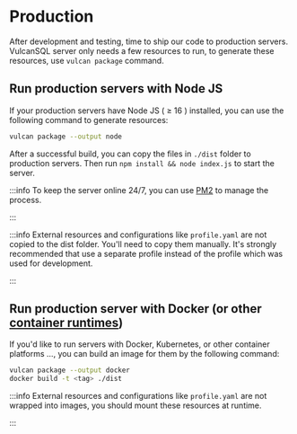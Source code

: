 # Production

After development and testing, time to ship our code to production servers. VulcanSQL server only needs a few resources to run, to generate these resources, use `vulcan package` command.

## Run production servers with Node JS

If your production servers have Node JS ( ≥ 16 ) installed, you can use the following command to generate resources:

```bash
vulcan package --output node
```

After a successful build, you can copy the files in `./dist` folder to production servers. Then run `npm install && node index.js` to start the server.

:::info
To keep the server online 24/7, you can use [PM2](https://pm2.keymetrics.io/) to manage the process.

:::

:::info
External resources and configurations like `profile.yaml` are not copied to the dist folder. You'll need to copy them manually. It's strongly recommended that use a separate profile instead of the profile which was used for development.

:::

## Run production server with Docker (or other [container runtimes](https://kubernetes.io/docs/setup/production-environment/container-runtimes/))

If you'd like to run servers with Docker, Kubernetes, or other container platforms …, you can build an image for them by the following command:

```bash
vulcan package --output docker
docker build -t <tag> ./dist
```

:::info
External resources and configurations like `profile.yaml` are not wrapped into images, you should mount these resources at runtime.

:::

